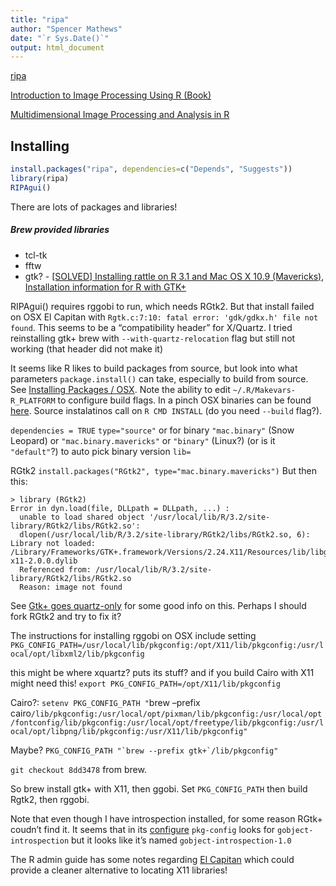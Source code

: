 ```yaml
---
title: "ripa"
author: "Spencer Mathews"
date: "`r Sys.Date()`"
output: html_document
---
```





[ripa](https://cran.r-project.org/package=ripa)

[Introduction to Image Processing Using R (Book)](http://link.springer.com/book/10.1007%2F978-1-4471-4950-7)

[Multidimensional Image Processing and Analysis in R](http://crd.lbl.gov/news-and-publications/news/2014/multidimensional-image-processing-and-analysis-in-r/)


## Installing


```r
install.packages("ripa", dependencies=c("Depends", "Suggests"))
library(ripa)
RIPAgui()
```

There are lots of packages and libraries!

##### Brew provided libraries

- tcl-tk
- fftw
- gtk? - [[SOLVED] Installing rattle on R 3.1 and Mac OS X 10.9 (Mavericks)](http://marcoghislanzoni.com/blog/2014/08/29/solved-installing-rattle-r-3-1-mac-os-x-10-9/), [Installation information for R with GTK+](https://gist.github.com/sebkopf/9405675)

RIPAgui() requires rggobi to run, which needs RGtk2. But that install failed on OSX El Capitan with `Rgtk.c:7:10: fatal error: 'gdk/gdkx.h' file not found`. This seems to be a "compatibility header" for X/Quartz. I tried reinstalling gtk+ brew with `--with-quartz-relocation` flag but still not working (that header did not make it)


It seems like R likes to build packages from source, but look into what parameters `package.install()` can take, especially to build from source. See [Installing Packages / OSX](https://cran.r-project.org/doc/manuals/r-release/R-admin.html#OS-X-packages). Note the ability to edit `~/.R/Makevars-R_PLATFORM` to configure build flags. In a pinch OSX binaries can be found [here](https://r.research.att.com/libs/). Source instalatinos call on `R CMD INSTALL` (do you need `--build` flag?).

`dependencies = TRUE`
`type="source"` or for binary `"mac.binary"` (Snow Leopard) or `"mac.binary.mavericks"` or `"binary"` (Linux?) (or is it `"default"`?) to auto pick binary version
`lib=`

RGtk2 `install.packages("RGtk2", type="mac.binary.mavericks")`
But then this:

```
> library (RGtk2)
Error in dyn.load(file, DLLpath = DLLpath, ...) : 
  unable to load shared object '/usr/local/lib/R/3.2/site-library/RGtk2/libs/RGtk2.so':
  dlopen(/usr/local/lib/R/3.2/site-library/RGtk2/libs/RGtk2.so, 6): Library not loaded: /Library/Frameworks/GTK+.framework/Versions/2.24.X11/Resources/lib/libgtk-x11-2.0.0.dylib
  Referenced from: /usr/local/lib/R/3.2/site-library/RGtk2/libs/RGtk2.so
  Reason: image not found
```

See [Gtk+ goes quartz-only](https://github.com/Homebrew/homebrew/pull/39868) for some good info on this. Perhaps I should fork RGtk2 and try to fix it?


The instructions for installing rggobi on OSX include setting `PKG_CONFIG_PATH=/usr/local/lib/pkgconfig:/opt/X11/lib/pkgconfig:/usr/local/opt/libxml2/lib/pkgconfig`

this might be where xquartz? puts its stuff? and if you build Cairo with X11 might need this!
`export PKG_CONFIG_PATH=/opt/X11/lib/pkgconfig`

Cairo?:
`setenv PKG_CONFIG_PATH "`brew --prefix cairo`/lib/pkgconfig:/usr/local/opt/pixman/lib/pkgconfig:/usr/local/opt/fontconfig/lib/pkgconfig:/usr/local/opt/freetype/lib/pkgconfig:/usr/local/opt/libpng/lib/pkgconfig:/usr/X11/lib/pkgconfig"`

Maybe?
``PKG_CONFIG_PATH "`brew --prefix gtk+`/lib/pkgconfig"``

`git checkout 8dd3478 ` from brew.

So brew install gtk+ with X11, then ggobi.
Set `PKG_CONFIG_PATH` then build Rgtk2, then rggobi.

Note that even though I have introspection installed, for some reason RGtk+ coudn't find it. It seems that in its [configure](https://github.com/cran/RGtk2/blob/master/configure) `pkg-config` looks for `gobject-introspection` but it looks like it's named `gobject-introspection-1.0`

The R admin guide has some notes regarding [El Capitan](https://cran.r-project.org/doc/manuals/r-release/R-admin.html#El-Capitan) which could provide a cleaner alternative to locating X11 libraries!
